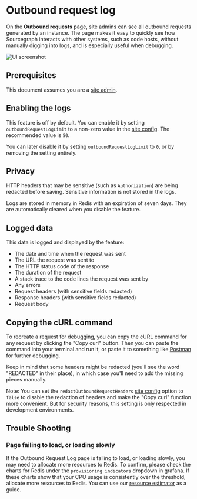 # Outbound request log

On the **Outbound requests** page, site admins can see all outbound requests generated by an instance. The page makes it easy to quickly see how Sourcegraph interacts with other systems, such as code hosts, without manually digging into logs, and is especially useful when debugging.

![UI screenshot](https://storage.googleapis.com/sourcegraph-assets/Docs/outbound-request-log.png)

## Prerequisites

This document assumes you are a [site admin](/admin/).

## Enabling the logs

This feature is off by default. You can enable it by setting `outboundRequestLogLimit` to a non-zero value in the [site config](/admin/config/site_config#outboundRequestLogLimit). The recommended value is `50`.

You can later disable it by setting `outboundRequestLogLimit` to `0`, or by removing the setting entirely.

## Privacy

HTTP headers that may be sensitive (such as `Authorization`) are being redacted before saving. Sensitive information is not stored in the logs.

Logs are stored in memory in Redis with an expiration of seven days. They are automatically cleared when you disable the feature.

## Logged data

This data is logged and displayed by the feature:

- The date and time when the request was sent
- The URL the request was sent to
- The HTTP status code of the response
- The duration of the request
- A stack trace to the code lines the request was sent by
- Any errors
- Request headers (with sensitive fields redacted)
- Response headers (with sensitive fields redacted)
- Request body

## Copying the cURL command

To recreate a request for debugging, you can copy the cURL command for any request by clicking the "Copy curl" button. Then you can paste the command into your terminal and run it, or paste it to something like [Postman](https://www.postman.com/) for further debugging.

Keep in mind that some headers might be redacted (you'll see the word "REDACTED" in their place), in which case you'll need to add the missing pieces manually.

Note: You can set the `redactOutboundRequestHeaders` [site config](/admin/config/site_config#redactOutboundRequestHeaders) option to `false` to disable the redaction of headers and make the "Copy curl" function more convenient. But for security reasons, this setting is only respected in development environments.

## Trouble Shooting

### Page failing to load, or loading slowly
If the Outbound Request Log page is failing to load, or loading slowly, you may need to allocate more resources to Redis. To confirm, please check the charts for Redis under the `provisioning indicators` dropdown in grafana. If these charts show that your CPU usage is consistently over the threshold,  allocate more resources to Redis. You can use our [resource estimator](https://docs.sourcegraph.com/admin/deploy/resource_estimator) as a guide.

